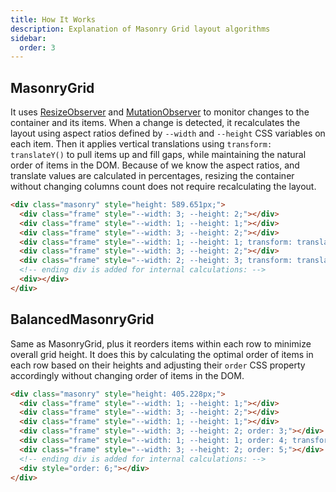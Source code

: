 ```yaml
---
title: How It Works
description: Explanation of Masonry Grid layout algorithms
sidebar:
  order: 3
---
```


## MasonryGrid

It uses [ResizeObserver](https://developer.mozilla.org/en-US/docs/Web/API/ResizeObserver) and [MutationObserver](https://developer.mozilla.org/en-US/docs/Web/API/MutationObserver) to monitor changes to the container and its items. When a change is detected, it recalculates the layout using aspect ratios defined by `--width` and `--height` CSS variables on each item. Then it applies vertical translations using `transform: translateY()` to pull items up and fill gaps, while maintaining the natural order of items in the DOM. Because of we know the aspect ratios, and translate values are calculated in percentages, resizing the container without changing columns count does not require recalculating the layout.

```html
<div class="masonry" style="height: 589.651px;">
  <div class="frame" style="--width: 3; --height: 2;"></div>
  <div class="frame" style="--width: 1; --height: 1;"></div>
  <div class="frame" style="--width: 3; --height: 2;"></div>
  <div class="frame" style="--width: 1; --height: 1; transform: translateY(-33.3333%);"></div>
  <div class="frame" style="--width: 3; --height: 2;"></div>
  <div class="frame" style="--width: 2; --height: 3; transform: translateY(-22.2222%);"></div>
  <!-- ending div is added for internal calculations: -->
  <div></div>
</div>
```

## BalancedMasonryGrid

Same as MasonryGrid, plus it reorders items within each row to minimize overall grid height. It does this by calculating the optimal order of items in each row based on their heights and adjusting their `order` CSS property accordingly without changing order of items in the DOM.

```html
<div class="masonry" style="height: 405.228px;">
  <div class="frame" style="--width: 1; --height: 1;"></div>
  <div class="frame" style="--width: 3; --height: 2;"></div>
  <div class="frame" style="--width: 1; --height: 1;"></div>
  <div class="frame" style="--width: 3; --height: 2; order: 3;"></div>
  <div class="frame" style="--width: 1; --height: 1; order: 4; transform: translateY(-33.3333%);"></div>
  <div class="frame" style="--width: 3; --height: 2; order: 5;"></div>
  <!-- ending div is added for internal calculations: -->
  <div style="order: 6;"></div>
</div>
```

